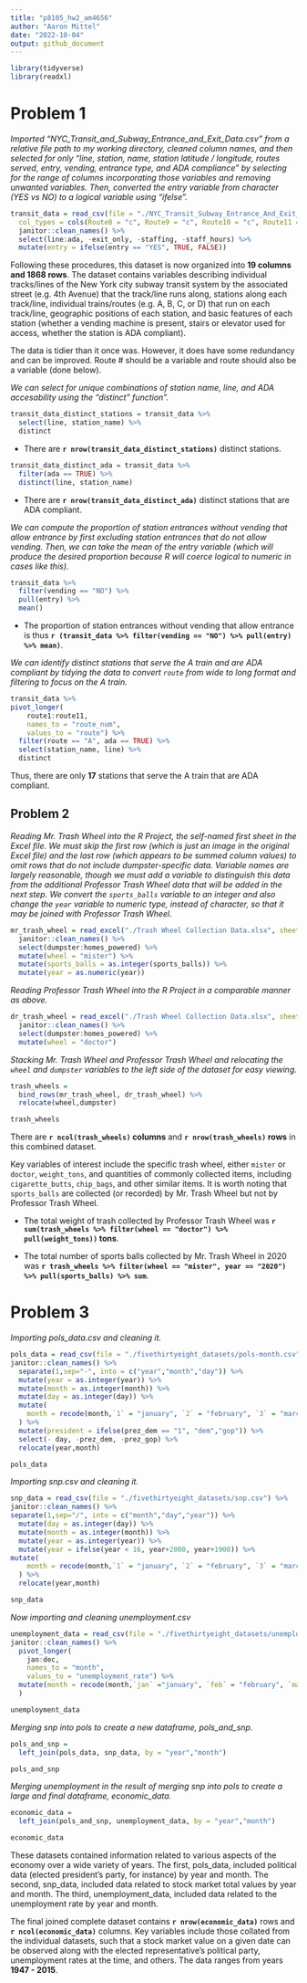 ```yaml
---
title: "p8105_hw2_am4656"
author: "Aaron Mittel"
date: "2022-10-04"
output: github_document
---
```


```r
library(tidyverse)
library(readxl)
```

# Problem 1

_Imported "NYC_Transit_and_Subway_Entrance_and_Exit_Data.csv" from a relative file path to my working directory, cleaned column names, and then selected for only "line, station, name, station latitude / longitude, routes served, entry, vending, entrance type, and ADA compliance" by selecting for the range of columns incorporating those variables and removing unwanted variables. Then, converted the entry variable from character (YES vs NO) to a logical variable using "ifelse"._

```r
transit_data = read_csv(file = "./NYC_Transit_Subway_Entrance_And_Exit_Data.csv",
  col_types = cols(Route8 = "c", Route9 = "c", Route10 = "c", Route11 = "c")) %>%
  janitor::clean_names() %>%
  select(line:ada, -exit_only, -staffing, -staff_hours) %>%
  mutate(entry = ifelse(entry == "YES", TRUE, FALSE))
```

Following these procedures, this dataset is now organized into **19 columns and 1868 rows**. The dataset contains variables describing individual tracks/lines of the New York city subway transit system by the associated street (e.g. 4th Avenue) that the track/line runs along, stations along each track/line, individual trains/routes (e.g. A, B, C, or D) that run on each track/line, geographic positions of each station, and basic features of each station (whether a vending machine is present, stairs or elevator used for access, whether the station is ADA compliant).

The data is tidier than it once was. However, it does have some redundancy and can be improved. Route # should be a variable and route should also be a variable (done below).

_We can select for unique combinations of station name, line, and ADA accesability using the "distinct" function"._

```r
transit_data_distinct_stations = transit_data %>%
  select(line, station_name) %>%
  distinct
```

* There are **`r nrow(transit_data_distinct_stations)`** distinct stations.

```r
transit_data_distinct_ada = transit_data %>%
  filter(ada == TRUE) %>%
  distinct(line, station_name)
```

* There are **`r nrow(transit_data_distinct_ada)`** distinct stations that are ADA compliant.

_We can compute the proportion of station entrances without vending that allow entrance by first excluding station entrances that do not allow vending. Then, we can take the mean of the entry variable (which will produce the desired proportion because R will coerce logical to numeric in cases like this)._

```r
transit_data %>%
  filter(vending == "NO") %>%
  pull(entry) %>% 
  mean()
```

* The proportion of station entrances without vending that allow entrance is thus **`r (transit_data %>% filter(vending == "NO") %>% pull(entry) %>% mean)`**.

_We can identify distinct stations that serve the A train and are ADA compliant by tidying the data to convert `route` from wide to long format and filtering to focus on the A train._

```r
transit_data %>% 
pivot_longer(
    route1:route11,
    names_to = "route_num",
    values_to = "route") %>% 
  filter(route == "A", ada == TRUE) %>% 
  select(station_name, line) %>% 
  distinct
```

Thus, there are only **17** stations that serve the A train that are ADA compliant.


## Problem 2

_Reading Mr. Trash Wheel into the R Project, the self-named first sheet in the Excel file. We must skip the first row (which is just an image in the original Excel file) and the last row (which appears to be summed column values) to omit rows that do not include dumpster-specific data. Variable names are largely reasonable, though we must add a variable to distinguish this data from the additional Professor Trash Wheel data that will be added in the next step. We convert the `sports_balls` variable to an integer and also change the `year` variable to numeric type, instead of character, so that it may be joined with Professor Trash Wheel._

```r
mr_trash_wheel = read_excel("./Trash Wheel Collection Data.xlsx", sheet = "Mr. Trash Wheel", range = cell_rows(2:549)) %>%
  janitor::clean_names() %>%
  select(dumpster:homes_powered) %>%
  mutate(wheel = "mister") %>%
  mutate(sports_balls = as.integer(sports_balls)) %>%
  mutate(year = as.numeric(year))
```

_Reading Professor Trash Wheel into the R Project in a comparable manner as above._

```r
dr_trash_wheel = read_excel("./Trash Wheel Collection Data.xlsx", sheet = "Professor Trash Wheel", range = cell_rows(2:96)) %>%
  janitor::clean_names() %>% 
  select(dumpster:homes_powered) %>%
  mutate(wheel = "doctor")
```

_Stacking Mr. Trash Wheel and Professor Trash Wheel and relocating the `wheel` and `dumpster` variables to the left side of the dataset for easy viewing._

```r
trash_wheels = 
  bind_rows(mr_trash_wheel, dr_trash_wheel) %>%
  relocate(wheel,dumpster)

trash_wheels
```

There are **`r ncol(trash_wheels)` columns** and **`r nrow(trash_wheels)` rows** in this combined dataset.

Key variables of interest include the specific trash wheel, either `mister` or `doctor`, `weight_tons`, and quantities of commonly collected items, including `cigarette_butts`, `chip_bags`, and other similar items. It is worth noting that `sports_balls` are collected (or recorded) by Mr. Trash Wheel but not by Professor Trash Wheel.

* The total weight of trash collected by Professor Trash Wheel was **`r sum(trash_wheels %>% filter(wheel == "doctor") %>% pull(weight_tons))` tons**.

* The total number of sports balls collected by Mr. Trash Wheel in 2020 was **`r trash_wheels %>% filter(wheel == "mister", year == "2020") %>% pull(sports_balls) %>% sum`**.


# Problem 3

_Importing pols_data.csv and cleaning it._

```r
pols_data = read_csv(file = "./fivethirtyeight_datasets/pols-month.csv") %>%
janitor::clean_names() %>%
  separate(1,sep="-", into = c("year","month","day")) %>%
  mutate(year = as.integer(year)) %>%
  mutate(month = as.integer(month)) %>%
  mutate(day = as.integer(day)) %>%
  mutate(
    month = recode(month,`1` = "january", `2` = "february", `3` = "march", `4` = "april", `5` = "may", `6` = "june", `7` = "july", `8` = "august", `9` = "september", `10` = "october", `11` = "november", `12` = "december")
  ) %>%
  mutate(president = ifelse(prez_dem == "1", "dem","gop")) %>%
  select(- day, -prez_dem, -prez_gop) %>%
  relocate(year,month)

pols_data
```

_Importing snp.csv and cleaning it._

```r
snp_data = read_csv(file = "./fivethirtyeight_datasets/snp.csv") %>%
janitor::clean_names() %>%
separate(1,sep="/", into = c("month","day","year")) %>%
  mutate(day = as.integer(day)) %>%
  mutate(month = as.integer(month)) %>%
  mutate(year = as.integer(year)) %>%
  mutate(year = ifelse(year < 16, year+2000, year+1900)) %>%
mutate(
    month = recode(month,`1` = "january", `2` = "february", `3` = "march", `4` = "april", `5` = "may", `6` = "june", `7` = "july", `8` = "august", `9` = "september", `10` = "october", `11` = "november", `12` = "december")
  ) %>%
  relocate(year,month)

snp_data
```

_Now importing and cleaning unemployment.csv_

```r
unemployment_data = read_csv(file = "./fivethirtyeight_datasets/unemployment.csv") %>%
janitor::clean_names() %>%
  pivot_longer(
    jan:dec,
    names_to = "month",
    values_to = "unemployment_rate") %>%
  mutate(month = recode(month,`jan` ="january", `feb` = "february", `mar` = "march", `apr` = "april", `may` = "may", `jun` = "june", `jul` = "july", `aug` = "august", `sep` = "september" , `oct` = "october", `nov` = "november", `dec` = "december")
  )

unemployment_data
```

_Merging snp into pols to create a new dataframe, pols_and_snp._

```r
pols_and_snp = 
  left_join(pols_data, snp_data, by = "year","month")

pols_and_snp
```

_Merging unemployment in the result of merging snp into pols to create a large and final dataframe, economic_data._

```r
economic_data = 
  left_join(pols_and_snp, unemployment_data, by = "year","month")

economic_data
```

These datasets contained information related to various aspects of the economy over a wide variety of years. The first, pols_data, included political data (elected president's party, for instance) by year and month. The second, snp_data, included data related to stock market total values by year and month. The third, unemployment_data, included data related to the unemployment rate by year and month.

The final joined complete dataset contains **`r nrow(economic_data)`** rows and **`r ncol(economic_data)`** columns. Key variables include those collated from the individual datasets, such that a stock market value on a given date can be observed along with the elected representative's political party, unemployment rates at the time, and others. The data ranges from years **1947 - 2015**.